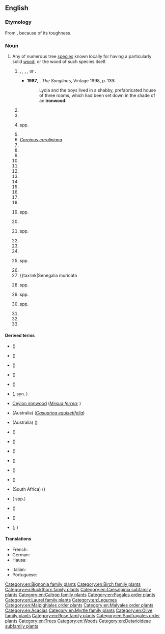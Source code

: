 ==English==
{{wikipedia}}

===Etymology===
From {{compound|en|iron|wood}}, because of its toughness.

===Noun===
{{en-noun|~}}


# Any of numerous tree [[species]] known locally for having a particularly solid [[wood]], or the wood of such species itself.
## {{lb|en|AU}} {{taxlink|Acacia esthrophiolata|species}}, {{taxlink|Acacia excelsa|species}}, {{taxlink|Acacia melanoxylon|species}}, {{taxlink|Acacia stenophylla|species}}, or {{taxlink|Erythrophleum chlorostachys|species}}.
##*'''1987''', {{w|Bruce Chatwin}}, ''The Songlines'', Vintage 1998, p. 139:
##*:Lydia and the boys lived in a shabby, prefabricated house of three rooms, which had been set down in the shade of an '''ironwood'''.
## {{taxlink|Aegiphilia martinicensis|species}}
## {{taxlink|Afzelia africana|species}}
## {{taxlink|Astronium|genus}} spp.
## {{taxlink|Backhousia myrtifolia|species}}
## ''[[Carpinus caroliniana]]''
## {{taxlink|Casuarina cristata|species}}
## {{taxlink|Chionanthus caymanensis|species}}
## {{taxlink|Cliftonia monophylla|species}}
## {{taxlink|Colubrina elliptica|species}}
## {{taxlink|Combretum imberbe|species}}
## {{taxlink|Cordia subcordata|species|ver=221202}}
## {{taxlink|Cyrilla racemiflora|species|ver=220821}}
## {{taxlink|Dialium guianense|species|ver=221202}} 
## {{taxlink|Exothea paniculata|species|ver=221202}}
## {{taxlink|Foresteria pubescens|species|ver=221202}}
## {{taxlink|Gordonia haematoxylon|species|ver=221202}}
## {{taxlink|Gymnostoma sumatranum|species|ver=221202}}
## {{taxlink|Heritiera|genus|ver=221202}} spp.
## {{taxlink|Jacquinia keyensis|species|ver=221202}}
## {{taxlink|Metrosideros|genus|ver=221202}} spp.
## {{taxlink|Myracrodruon urundeuva|species|ver=221202}}
## {{taxlink|Paubrasilia echinata|species|ver=221202}}
## {{taxlink|Prunus africana|species|ver=221202}}
## {{taxlink|Schinopsis|genus|ver=221202}} spp.
## {{taxlink|Schleichera oleosa|species|ver=221202}}
## {{taxlink|Senegalia muricata
## {{taxlink|Sideroxylon|genus|ver=221202}} spp.
## {{taxlink|Sloania|genus|ver=221202}} spp.
## {{taxlink|Swartzia|genus|ver=221202}} spp.
## {{taxlink|Terminalia canescens|species|ver=221202}}
## {{taxlink|Thouina striata|species|ver=221202}}
## {{taxlink|Vachellia farnesiana|species|ver=221202}}

====Derived terms====
<!--plants called ironwood not otherwise listed: * ''[[Carpinus caroliniana]]'' – [[American hornbeam]]
* ''[[Copaifera]]'' spp. - [[diesel tree]], {{vern|kerosene tree}}, {{vern|kupa'y}}, {{vern|cabismo}}, {{vern|copaúva}}
* {{taxlink|Guaiacum officinale|species}} – [[lignum vitae]]
* {{taxlink|Guaiacum sanctum|species}} – {{vern|holywood}}
* {{taxlink|Holodiscus discolor|species}} - {{vern|creambrush}}
*  - {{vern|white thingan}}, {{vern|Ceylon ironwood}}, {{vern|Malabar ironwood}}
* ''[[Metrosideros]]'' spp.
* ''[[Olea]] spp.'' – Various olive trees
* ''[[Ostrya virginiana]]'' – [[hop hornbeam]]
* {{taxlink|Tabebuia serratifolia|species}} – {{vern|yellow poui}}
-->
* {{l|en|bastard ironwood}} ({{taxlink|Pouteria costata|species|ver=221202}})
* {{vern|black ironwood}} ({{taxlink|Krugiodendron ferreum|species}})
* {{vern|Borneo ironwood}} ({{taxlink|Eusideroxylon zwageri|species}})
* {{vern|Brazilian ironwood}} ({{taxlink|Caesalpina ferrea|species|ver=221202}})
* {{vern|broad-leaved ironwood}} ({{taxlink|Nestegis apetala|species}})
* {{vern|Catalina ironwood}} ({{taxlink|Lyonothamnus floribundus|species|ver=221202}}, syn. {{taxlink|Lyonothamnus lyonii|species}})
* [[Ceylon ironwood]] (''[[Mesua ferrea]]''; {{taxlink|Hopea odorata|species}})
* {{vern|common ironwood}} (Australia) (''[[Casuarina equisetifolia]]'')
* {{vern|Cooktown ironwood}} (Australia) ({{taxlink|Erythrophleum chlorostachys|species}})
* {{vern|desert ironwood}} ({{taxlink|Olneya tesota|species}})
* {{vern|giant ironwood}} ({{taxlink|Choricarpia subargentea|species}})
* {{vern|Jamaica ironwood}} ({{taxlink|Erythroxylon areolatum|species}})
* {{vern|Lebombo ironwood}} ({{taxlink|Androstachys johnsonii|species}})
* {{vern|Persian ironwood}} ({{taxlink|Parrotia persica|species}})
* {{l|en|Philippine ironwood}} ({{taxlink|Xanthostemon verdugonianus|species}})
* {{vern|pock ironwood}} (South Africa) ({{taxlink|Chionanthus foveolatus|species}})
* {{vern|red ironwood}} ({{taxlink|Reynousia|genus|ver=221202}} spp.)
* {{vern|Sonora ironwood}} ({{taxlink|Olneya tesota|species}})
* {{vern|southern ironwood}} ({{taxlink|Acacia estrophiolata|species}})
* {{vern|white ironwood}} ({{taxlink|Hypelate trifoliata|species}}; {{taxlink|Toddalia lanceolata|species|ver=221202}})

====Translations====
{{trans-top|any of a number of tree species known for having a particularly solid wood}}
* French: {{t+|fr|bois de fer|m}}
* German: {{t+|de|Eisenholz}}
* Hausa: {{t+|ha|kirni}}
{{trans-mid}}
* Italian: {{t|it|legno ferro|m}}
* Portuguese: {{t+|pt|pau-ferro|m}}
{{trans-bottom}}

[[Category:en:Bignonia family plants]]
[[Category:en:Birch family plants]]
[[Category:en:Buckthorn family plants]]
[[Category:en:Caesalpinia subfamily plants]]
[[Category:en:Caltrop family plants]]
[[Category:en:Fagales order plants]]
[[Category:en:Laurel family plants]]
[[Category:en:Legumes]]
[[Category:en:Malpighiales order plants]]
[[Category:en:Malvales order plants]]
[[Category:en:Acacias]]
[[Category:en:Myrtle family plants]]
[[Category:en:Olive family plants]]
[[Category:en:Rose family plants]]
[[Category:en:Saxifragales order plants]]
[[Category:en:Trees]]
[[Category:en:Woods]]
[[Category:en:Detarioideae subfamily plants]]